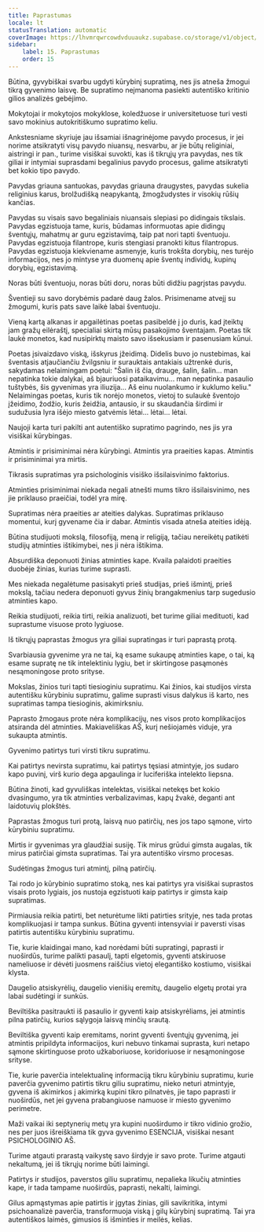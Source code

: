 ```yaml
---
title: Paprastumas
locale: lt
statusTranslation: automatic
coverImage: https://lhvmrqwrcowdvduuaukz.supabase.co/storage/v1/object/public/strapi-uploads/small_cover-educacion-fundamental.webp-2d51a7828a2b1309555be27f7e2a61a0.webp
sidebar:
    label: 15. Paprastumas
    order: 15
---
```

Būtina, gyvybiškai svarbu ugdyti kūrybinį supratimą, nes jis atneša žmogui tikrą gyvenimo laisvę. Be supratimo neįmanoma pasiekti autentiško kritinio gilios analizės gebėjimo.

Mokytojai ir mokytojos mokyklose, koledžuose ir universitetuose turi vesti savo mokinius autokritiškumo supratimo keliu.

Ankstesniame skyriuje jau išsamiai išnagrinėjome pavydo procesus, ir jei norime atsikratyti visų pavydo niuansų, nesvarbu, ar jie būtų religiniai, aistringi ir pan., turime visiškai suvokti, kas iš tikrųjų yra pavydas, nes tik giliai ir intymiai suprasdami begalinius pavydo procesus, galime atsikratyti bet kokio tipo pavydo.

Pavydas griauna santuokas, pavydas griauna draugystes, pavydas sukelia religinius karus, brolžudišką neapykantą, žmogžudystes ir visokių rūšių kančias.

Pavydas su visais savo begaliniais niuansais slepiasi po didingais tikslais. Pavydas egzistuoja tame, kuris, būdamas informuotas apie didingų šventųjų, mahatmų ar guru egzistavimą, taip pat nori tapti šventuoju. Pavydas egzistuoja filantrope, kuris stengiasi pranokti kitus filantropus. Pavydas egzistuoja kiekviename asmenyje, kuris trokšta dorybių, nes turėjo informacijos, nes jo mintyse yra duomenų apie šventų individų, kupinų dorybių, egzistavimą.

Noras būti šventuoju, noras būti doru, noras būti didžiu pagrįstas pavydu.

Šventieji su savo dorybėmis padarė daug žalos. Prisimename atvejį su žmogumi, kuris pats save laikė labai šventuoju.

Vieną kartą alkanas ir apgailėtinas poetas pasibeldė į jo duris, kad įteiktų jam gražų eilėraštį, specialiai skirtą mūsų pasakojimo šventajam. Poetas tik laukė monetos, kad nusipirktų maisto savo išsekusiam ir pasenusiam kūnui.

Poetas įsivaizdavo viską, išskyrus įžeidimą. Didelis buvo jo nustebimas, kai šventasis atjaučiančiu žvilgsniu ir surauktais antakiais užtrenkė duris, sakydamas nelaimingam poetui: "Šalin iš čia, drauge, šalin, šalin... man nepatinka tokie dalykai, aš bjauriuosi pataikavimu... man nepatinka pasaulio tuštybės, šis gyvenimas yra iliuzija... Aš einu nuolankumo ir kuklumo keliu." Nelaimingas poetas, kuris tik norėjo monetos, vietoj to sulaukė šventojo įžeidimo, žodžio, kuris žeidžia, antausio, ir su skaudančia širdimi ir sudužusia lyra išėjo miesto gatvėmis lėtai... lėtai... lėtai.

Naujoji karta turi pakilti ant autentiško supratimo pagrindo, nes jis yra visiškai kūrybingas.

Atmintis ir prisiminimai nėra kūrybingi. Atmintis yra praeities kapas. Atmintis ir prisiminimai yra mirtis.

Tikrasis supratimas yra psichologinis visiško išsilaisvinimo faktorius.

Atminties prisiminimai niekada negali atnešti mums tikro išsilaisvinimo, nes jie priklauso praeičiai, todėl yra mirę.

Supratimas nėra praeities ar ateities dalykas. Supratimas priklauso momentui, kurį gyvename čia ir dabar. Atmintis visada atneša ateities idėją.

Būtina studijuoti mokslą, filosofiją, meną ir religiją, tačiau nereikėtų patikėti studijų atminties ištikimybei, nes ji nėra ištikima.

Absurdiška deponuoti žinias atminties kape. Kvaila palaidoti praeities duobėje žinias, kurias turime suprasti.

Mes niekada negalėtume pasisakyti prieš studijas, prieš išmintį, prieš mokslą, tačiau nedera deponuoti gyvus žinių brangakmenius tarp sugedusio atminties kapo.

Reikia studijuoti, reikia tirti, reikia analizuoti, bet turime giliai medituoti, kad suprastume visuose proto lygiuose.

Iš tikrųjų paprastas žmogus yra giliai supratingas ir turi paprastą protą.

Svarbiausia gyvenime yra ne tai, ką esame sukaupę atminties kape, o tai, ką esame supratę ne tik intelektiniu lygiu, bet ir skirtingose pasąmonės nesąmoningose proto srityse.

Mokslas, žinios turi tapti tiesioginiu supratimu. Kai žinios, kai studijos virsta autentišku kūrybiniu supratimu, galime suprasti visus dalykus iš karto, nes supratimas tampa tiesioginis, akimirksniu.

Paprasto žmogaus prote nėra komplikacijų, nes visos proto komplikacijos atsiranda dėl atminties. Makiaveliškas AŠ, kurį nešiojamės viduje, yra sukaupta atmintis.

Gyvenimo patirtys turi virsti tikru supratimu.

Kai patirtys nevirsta supratimu, kai patirtys tęsiasi atmintyje, jos sudaro kapo puvinį, virš kurio dega apgaulinga ir luciferiška intelekto liepsna.

Būtina žinoti, kad gyvuliškas intelektas, visiškai netekęs bet kokio dvasingumo, yra tik atminties verbalizavimas, kapų žvakė, deganti ant laidotuvių plokštės.

Paprastas žmogus turi protą, laisvą nuo patirčių, nes jos tapo sąmone, virto kūrybiniu supratimu.

Mirtis ir gyvenimas yra glaudžiai susiję. Tik mirus grūdui gimsta augalas, tik mirus patirčiai gimsta supratimas. Tai yra autentiško virsmo procesas.

Sudėtingas žmogus turi atmintį, pilną patirčių.

Tai rodo jo kūrybinio supratimo stoką, nes kai patirtys yra visiškai suprastos visais proto lygiais, jos nustoja egzistuoti kaip patirtys ir gimsta kaip supratimas.

Pirmiausia reikia patirti, bet neturėtume likti patirties srityje, nes tada protas komplikuojasi ir tampa sunkus. Būtina gyventi intensyviai ir paversti visas patirtis autentišku kūrybiniu supratimu.

Tie, kurie klaidingai mano, kad norėdami būti supratingi, paprasti ir nuoširdūs, turime palikti pasaulį, tapti elgetomis, gyventi atskiruose nameliuose ir dėvėti juosmens raiščius vietoj elegantiško kostiumo, visiškai klysta.

Daugelio atsiskyrėlių, daugelio vienišių eremitų, daugelio elgetų protai yra labai sudėtingi ir sunkūs.

Beviltiška pasitraukti iš pasaulio ir gyventi kaip atsiskyrėliams, jei atmintis pilna patirčių, kurios sąlygoja laisvą minčių srautą.

Beviltiška gyventi kaip eremitams, norint gyventi šventųjų gyvenimą, jei atmintis pripildyta informacijos, kuri nebuvo tinkamai suprasta, kuri netapo sąmone skirtinguose proto užkaboriuose, koridoriuose ir nesąmoningose srityse.

Tie, kurie paverčia intelektualinę informaciją tikru kūrybiniu supratimu, kurie paverčia gyvenimo patirtis tikru giliu supratimu, nieko neturi atmintyje, gyvena iš akimirkos į akimirką kupini tikro pilnatvės, jie tapo paprasti ir nuoširdūs, net jei gyvena prabangiuose namuose ir miesto gyvenimo perimetre.

Maži vaikai iki septynerių metų yra kupini nuoširdumo ir tikro vidinio grožio, nes per juos išreiškiama tik gyva gyvenimo ESENCIJA, visiškai nesant PSICHOLOGINIO AŠ.

Turime atgauti prarastą vaikystę savo širdyje ir savo prote. Turime atgauti nekaltumą, jei iš tikrųjų norime būti laimingi.

Patirtys ir studijos, paverstos giliu supratimu, nepalieka likučių atminties kape, ir tada tampame nuoširdūs, paprasti, nekalti, laimingi.

Gilus apmąstymas apie patirtis ir įgytas žinias, gili savikritika, intymi psichoanalizė paverčia, transformuoja viską į gilų kūrybinį supratimą. Tai yra autentiškos laimės, gimusios iš išminties ir meilės, kelias.

